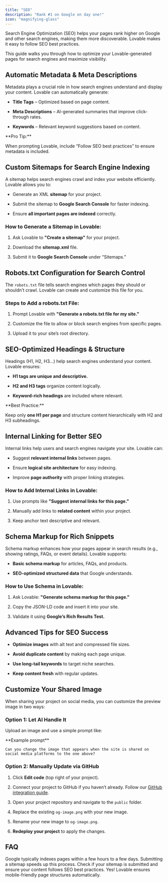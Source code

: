 ```yaml
---
title: "SEO"
description: "Rank #1 on Google on day one!"
icon: "magnifying-glass"
---
```


Search Engine Optimization (SEO) helps your pages rank higher on Google and other search engines, making them more discoverable. Lovable makes it easy to follow SEO best practices.

This guide walks you through how to optimize your Lovable-generated pages for search engines and maximize visibility.

## Automatic Metadata & Meta Descriptions

Metadata plays a crucial role in how search engines understand and display your content. Lovable can automatically generate:

* **Title Tags** – Optimized based on page content.

* **Meta Descriptions** – AI-generated summaries that improve click-through rates.

* **Keywords** – Relevant keyword suggestions based on content.

<Info>
  **Pro Tip:**&#x20;

  When prompting Lovable, include “Follow SEO best practices” to ensure metadata is included.
</Info>

## Custom Sitemaps for Search Engine Indexing

A sitemap helps search engines crawl and index your website efficiently. Lovable allows you to:

* Generate an XML **sitemap** for your project.

* Submit the sitemap to **Google Search Console** for faster indexing.

* Ensure **all important pages are indexed** correctly.

### **How to Generate a Sitemap in Lovable:**

1. Ask Lovable to **"Create a sitemap"** for your project.

2. Download the **sitemap.xml** file.

3. Submit it to **Google Search Console** under “Sitemaps.”

## Robots.txt Configuration for Search Control

The `robots.txt` file tells search engines which pages they should or shouldn’t crawl. Lovable can create and customize this file for you.

### **Steps to Add a robots.txt File:**

1. Prompt Lovable with **"Generate a robots.txt file for my site."**

2. Customize the file to allow or block search engines from specific pages.

3. Upload it to your site’s root directory.

## **SEO-Optimized Headings & Structure**

Headings (H1, H2, H3…) help search engines understand your content. Lovable ensures:

* **H1 tags are unique and descriptive.**

* **H2 and H3 tags** organize content logically.

* **Keyword-rich headings** are included where relevant.

<Info>
  **Best Practice:**&#x20;

  Keep only **one H1 per page** and structure content hierarchically with H2 and H3 subheadings.
</Info>

## **Internal Linking for Better SEO**

Internal links help users and search engines navigate your site. Lovable can:

* Suggest **relevant internal links** between pages.

* Ensure **logical site architecture** for easy indexing.

* Improve **page authority** with proper linking strategies.

### **How to Add Internal Links in Lovable:**

1. Use prompts like **"Suggest internal links for this page."**

2. Manually add links to **related content** within your project.

3. Keep anchor text descriptive and relevant.

## **Schema Markup for Rich Snippets**

Schema markup enhances how your pages appear in search results (e.g., showing ratings, FAQs, or event details). Lovable supports:

* **Basic schema markup** for articles, FAQs, and products.

* **SEO-optimized structured data** that Google understands.

### **How to Use Schema in Lovable:**

1. Ask Lovable: **"Generate schema markup for this page."**

2. Copy the JSON-LD code and insert it into your site.

3. Validate it using **Google’s Rich Results Test.**

## Advanced Tips for SEO Success

* **Optimize images** with alt text and compressed file sizes.

* **Avoid duplicate content** by making each page unique.

* **Use long-tail keywords** to target niche searches.

* **Keep content fresh** with regular updates.

## Customize Your Shared Image

When sharing your project on social media, you can customize the preview image in two ways:

### **Option 1: Let AI Handle It**

Upload an image and use a simple prompt like:

<Note>
  **Example prompt**

  ```
  Can you change the image that appears when the site is shared on social media platforms to the one above?
  ```
</Note>

### **Option 2: Manually Update via GitHub**

1. Click **Edit code** (top right of your project).

2. Connect your project to GitHub if you haven’t already. Follow our [GitHub integration guide](https://docs.lovable.dev/integrations/git-integration).

3. Open your project repository and navigate to the `public` folder.

4. Replace the existing `og-image.png` with your new image.

5. Rename your new image to `og-image.png`.

6. **Redeploy your project** to apply the changes.

## FAQ

<AccordionGroup>
  <Accordion title="How long does it take for Google to index my page?">
    Google typically indexes pages within a few hours to a few days. Submitting a sitemap speeds up this process.
  </Accordion>

  <Accordion title="What if I don’t see my page ranking?">
    Check if your sitemap is submitted and ensure your content follows SEO best practices.
  </Accordion>

  <Accordion title="Does Lovable optimize for mobile SEO?">
    Yes! Lovable ensures mobile-friendly page structures automatically.
  </Accordion>
</AccordionGroup>

##